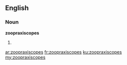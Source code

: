 ==English==

===Noun===
'''zoopraxiscopes'''

# {{plural of|[[zoopraxiscope]]}}

[[ar:zoopraxiscopes]]
[[fr:zoopraxiscopes]]
[[ku:zoopraxiscopes]]
[[my:zoopraxiscopes]]